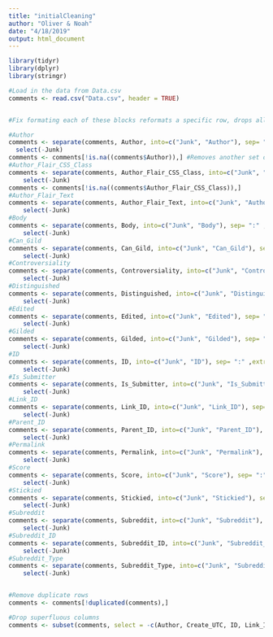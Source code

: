 ```yaml
---
title: "initialCleaning"
author: "Oliver & Noah"
date: "4/18/2019"
output: html_document
---
```



```r
library(tidyr)
library(dplyr)
library(stringr)

#Load in the data from Data.csv
comments <- read.csv("Data.csv", header = TRUE)


#Fix formating each of these blocks reformats a specific row, drops all unnecsary information, and removes rows with problematic formatting if necessary.

#Author
comments <- separate(comments, Author, into=c("Junk", "Author"), sep= ":" ,extra = "merge") %>%
  select(-Junk)
comments <- comments[!is.na((comments$Author)),] #Removes another set of slightly malformated rows.
#Author_Flair_CSS_Class
comments <- separate(comments, Author_Flair_CSS_Class, into=c("Junk", "Author_Flair_CSS_Class"), sep= ":" ,extra = "merge") %>%
    select(-Junk)
comments <- comments[!is.na((comments$Author_Flair_CSS_Class)),]
#Author_Flair_Text
comments <- separate(comments, Author_Flair_Text, into=c("Junk", "Author_Flair_Text"), sep= ":" ,extra = "merge") %>%
    select(-Junk)
#Body
comments <- separate(comments, Body, into=c("Junk", "Body"), sep= ":" ,extra = "merge") %>%
    select(-Junk)
#Can_Gild
comments <- separate(comments, Can_Gild, into=c("Junk", "Can_Gild"), sep= ":" ,extra = "merge") %>%
    select(-Junk)
#Controversiality
comments <- separate(comments, Controversiality, into=c("Junk", "Controversiality"), sep= ":" ,extra = "merge") %>%
    select(-Junk)
#Distinguished
comments <- separate(comments, Distinguished, into=c("Junk", "Distinguished"), sep= ":" ,extra = "merge") %>%
    select(-Junk)
#Edited
comments <- separate(comments, Edited, into=c("Junk", "Edited"), sep= ":" ,extra = "merge") %>%
    select(-Junk)
#Gilded
comments <- separate(comments, Gilded, into=c("Junk", "Gilded"), sep= ":" ,extra = "merge") %>%
    select(-Junk)
#ID
comments <- separate(comments, ID, into=c("Junk", "ID"), sep= ":" ,extra = "merge") %>%
    select(-Junk)
#Is_Submitter
comments <- separate(comments, Is_Submitter, into=c("Junk", "Is_Submitter"), sep= ":" ,extra = "merge") %>%
    select(-Junk)
#Link_ID
comments <- separate(comments, Link_ID, into=c("Junk", "Link_ID"), sep= ":" ,extra = "merge") %>%
    select(-Junk)
#Parent_ID
comments <- separate(comments, Parent_ID, into=c("Junk", "Parent_ID"), sep= ":" ,extra = "merge") %>%
    select(-Junk)
#Permalink
comments <- separate(comments, Permalink, into=c("Junk", "Permalink"), sep= ":" ,extra = "merge") %>%
    select(-Junk)
#Score
comments <- separate(comments, Score, into=c("Junk", "Score"), sep= ":" ,extra = "merge") %>%
    select(-Junk)
#Stickied
comments <- separate(comments, Stickied, into=c("Junk", "Stickied"), sep= ":" ,extra = "merge") %>%
    select(-Junk)
#Subreddit
comments <- separate(comments, Subreddit, into=c("Junk", "Subreddit"), sep= ":" ,extra = "merge") %>%
    select(-Junk)
#Subreddit_ID
comments <- separate(comments, Subreddit_ID, into=c("Junk", "Subreddit_ID"), sep= ":" ,extra = "merge") %>%
    select(-Junk)
#Subreddit_Type
comments <- separate(comments, Subreddit_Type, into=c("Junk", "Subreddit_Type"), sep= ":" ,extra = "merge") %>%
    select(-Junk)


#Remove duplicate rows
comments <- comments[!duplicated(comments),]

#Drop superfluous columns
comments <- subset(comments, select = -c(Author, Create_UTC, ID, Link_ID, Parent_ID, Permalink, Subreddit_ID))

```

